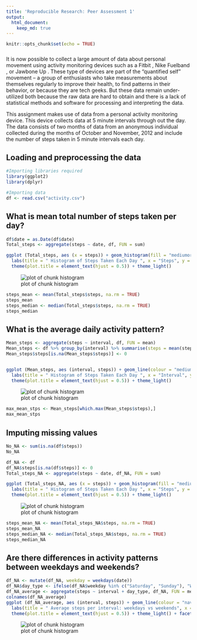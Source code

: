 ```yaml
---
title: 'Reproducible Research: Peer Assessment 1'
output: 
  html_document:
    keep_md: true
---
```


```r
knitr::opts_chunk$set(echo = TRUE)
```

##### 
It is now possible to collect a large amount of data about personal movement using activity monitoring devices such as a 
Fitbit
, 
Nike Fuelband
, or 
Jawbone Up
. These type of devices are part of the “quantified self” movement – a group of enthusiasts who take measurements about themselves regularly to improve their health, to find patterns in their behavior, or because they are tech geeks. But these data remain under-utilized both because the raw data are hard to obtain and there is a lack of statistical methods and software for processing and interpreting the data.

This assignment makes use of data from a personal activity monitoring device. This device collects data at 5 minute intervals through out the day. The data consists of two months of data from an anonymous individual collected during the months of October and November, 2012 and include the number of steps taken in 5 minute intervals each day.


## Loading and preprocessing the data
```r
#Importing libraries required
library(ggplot2)
library(dplyr)

#Importing data
df <- read.csv("activity.csv")
```
## What is mean total number of steps taken per day?

```r
df$date = as.Date(df$date)
Total_steps <- aggregate(steps ~ date, df, FUN = sum)

ggplot (Total_steps, aes (x = steps)) + geom_histogram(fill = "mediumorchid3") +
  labs(title = " Histogram of Steps Taken Each Day ", x = "Steps", y = "Frequency") +
  theme(plot.title = element_text(hjust = 0.5)) + theme_light()
```
![plot of chunk histogram](1.png)
```r
steps_mean <- mean(Total_steps$steps, na.rm = TRUE)
steps_mean
steps_median <- median(Total_steps$steps, na.rm = TRUE)
steps_median
```

## What is the average daily activity pattern?

```r
Mean_steps <- aggregate(steps ~ interval, df, FUN = mean)
Mean_steps <- df %>% group_by(interval) %>% summarise(steps = mean(steps, na.rm = TRUE))
Mean_steps$steps[is.na(Mean_steps$steps)] <- 0


ggplot (Mean_steps, aes (interval, steps)) + geom_line(colour = "mediumorchid3") +
  labs(title = " Histogram of Steps Taken Each Day ", x = "Interval", y = "Average Steps across all days") +
  theme(plot.title = element_text(hjust = 0.5)) + theme_light()
```
![plot of chunk histogram](2.png)
```r
max_mean_stps <- Mean_steps[which.max(Mean_steps$steps),]
max_mean_stps
```

## Imputing missing values

```r
No_NA <- sum(is.na(df$steps))
No_NA

df_NA <- df
df_NA$steps[is.na(df$steps)] <- 0
Total_steps_NA <- aggregate(steps ~ date, df_NA, FUN = sum)

ggplot (Total_steps_NA, aes (x = steps)) + geom_histogram(fill = "mediumorchid3") +
  labs(title = " Histogram of Steps Taken Each Day ", x = "Steps", y = "Frequency") +
  theme(plot.title = element_text(hjust = 0.5)) + theme_light()
```
![plot of chunk histogram](3.png)
```r
steps_mean_NA <- mean(Total_steps_NA$steps, na.rm = TRUE)
steps_mean_NA
steps_median_NA <- median(Total_steps_NA$steps, na.rm = TRUE)
steps_median_NA
```

## Are there differences in activity patterns between weekdays and weekends?

```r
df_NA <- mutate(df_NA, weekday = weekdays(date))
df_NA$day_type <- ifelse(df_NA$weekday %in% c("Saturday", "Sunday"), "Weekend", "Weekday")
df_NA_average <- aggregate(steps ~ interval + day_type, df_NA, FUN = mean)
colnames(df_NA_average)
ggplot (df_NA_average, aes (interval, steps)) + geom_line(colour = "navajowhite3") +
  labs(title = " Average steps per interval: weekdays vs weekends", x = "Interval", y = "Average numer of steps") +
  theme(plot.title = element_text(hjust = 0.5)) + theme_light() + facet_grid(day_type ~ .)
```
![plot of chunk histogram](4.png)
